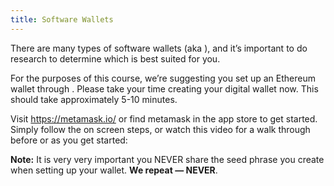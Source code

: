 ```yaml
---
title: Software Wallets
---
```


There are many types of software wallets (aka <Nutshell glossaryEntry="content/glossary/hot_wallet.mdx" children="Hot Wallets" /> ), and it’s important to do research to determine which is best suited for you.

For the purposes of this course, we’re suggesting you set up an Ethereum wallet through <Nutshell glossaryEntry="content/glossary/metamask.mdx" children="MetaMask" />. Please take your time creating your digital wallet now. This should take approximately 5-10 minutes.

Visit https://metamask.io/ or find metamask in the app store to get started. Simply follow the on screen steps, or watch this video for a walk through before or as you get started:

<YouTube youTubeId="Af_lQ1zUnoM" />

**Note:** It is very very important you NEVER share the seed phrase you create when setting up your wallet. **We repeat — NEVER**.

